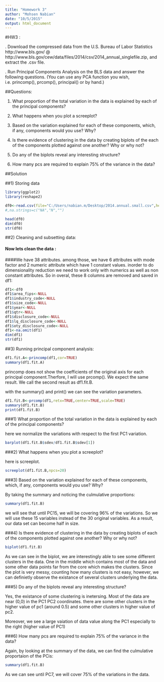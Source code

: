 ---
title: "Homework 3"
author: "Mohsen Nabian"
date: "10/5/2015"
output: html_document
---

#HW3 : 

.	Download the compressed data from the U.S. Bureau of Labor Statistics http://www.bls.gov/ @ http://www.bls.gov/cew/data/files/2014/csv/2014_annual_singlefile.zip, and extract the .csv file.

.	Run Principal Components Analysis on the BLS data and answer the following questions. (You can use any PCA function you wish, i.e. princomp(), prcomp(), principal() or by hand.)

##Questions:

1) What proportion of the total variation in the data is explained by each of the principal components?

2) What happens when you plot a screeplot?

3) Based on the variation explained for each of these components, which, if any, components would you use? Why?

4) Is there evidence of clustering in the data by creating biplots of the each of the components plotted against one another? Why or why not?

5) Do any of the biplots reveal any interesting structure? 

6) How many pcs are required to explain 75% of the variance in the data?


##Solution

##1) Storing data

```{r}
library(ggplot2)
library(reshape2)

df0<-read.csv(file="C:/Users/nabian.m/Desktop/2014.annual.small.csv",header=TRUE)
#,na.strings=c("NA","N","")

head(df0)
dim(df0)
str(df0)
```

##2) Cleaning and subsetting data: 

#### Now lets clean the data : 
  ####We have 38 attributes. among those, we have 6 attributes with mode factor and 2 numeric attribute which have 1 constant values.
inorder to do dimensionality reduction we need to work only with numerics as well as  non constant attributes. 
So in overal, these 8 columns are removed and saved in df1: 

```{r}
df1<-df0
df1$area_fips<-NULL
df1$industry_code<-NULL
df1$size_code<-NULL
df1$year<-NULL
df1$qtr<-NULL
df1$disclosure_code<-NULL
df1$lq_disclosure_code<-NULL
df1$oty_disclosure_code<-NULL
df1<-na.omit(df1)
dim(df1)
str(df1)
```


##3) Running principal component analysis: 
```{r}
df1.fit.A<-princomp(df1,cor=TRUE)
summary(df1.fit.A)
```

princomp does not show the coefficients of the original axis for each principal component.Therfore, I will use prcomp(). We expect the same result. We call the second result as df1.fit.B.

with the summary() and print() we can see the variation parameters. 
```{r}
df1.fit.B<-prcomp(df1,retx=TRUE,center=TRUE,scale=TRUE)
summary(df1.fit.B)
print(df1.fit.B)
```



###1) What proportion of the total variation in the data is explained by each of the principal components?

here we normalize the variations with respect to the first PC1 variation. 
```{r}
barplot(df1.fit.B$sdev/df1.fit.B$sdev[1])

```


###2)  What happens when you plot a screeplot?

here is screeplot. 
```{r}
screeplot(df1.fit.B,npcs=20)
```






###3) Based on the variation explained for each of these components, which, if any, components would you use? Why?

By taking the summary and noticing the culmulative proportions:
```{r}
summary(df1.fit.B)
```
we will see that until PC15, we will be covering  96% of the variations. So we will use these 15 variables instead of the 30 original variables. As a result, our data set can  become half in size.




###4) Is there evidence of clustering in the data by creating biplots of  each of the components plotted against one another? Why or why not?

```{r}
biplot(df1.fit.B)
```
As we can see in the biplot, we are interestingly able to see some different clusters in the data. One in the middle which contains most of the data and some other data points far from the core which makes the clusters. Since the plot is very messy, counting how many clusters is not easy, however, we can definietly observe the existance of several clusters underlying the data. 





###5) Do any of the biplots reveal any interesting structure? 

Yes, the existance of some clustering is inetersing. Most of the data are near (0,0) in the PC1 PC2 coordinates. there are some other clusters in the higher value of pc1 (around 0.5) and some other clusters in higher value of pc2. 

Moreover, we see a large vaiation of data value along the PC1 especially to the right (higher value of PC1)





###6) How many pcs are required to explain 75% of the variance in the data?

Again, by looking at the summary of the data, we can find the culmulative proportaion of the PCis:
```{r}
summary(df1.fit.B)
```
As we can see until PC7, we will cover 75% of the variations in the data. 









